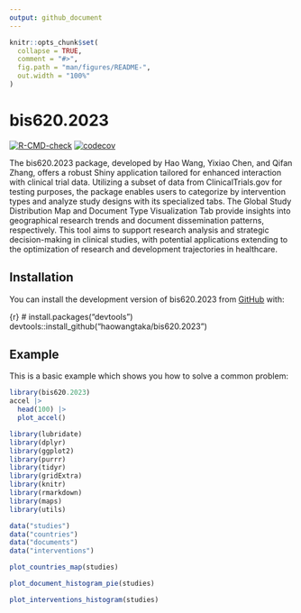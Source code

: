 ```yaml
---
output: github_document
---
```


<!-- README.md is generated from README.Rmd. Please edit that file -->

```r
knitr::opts_chunk$set(
  collapse = TRUE,
  comment = "#>",
  fig.path = "man/figures/README-",
  out.width = "100%"
)
```

# bis620.2023

<!-- badges: start -->
[![R-CMD-check](https://github.com/haowangtaka/bis620.2023/actions/workflows/R-CMD-check.yaml/badge.svg)](https://github.com/haowangtaka/bis620.2023/actions/workflows/R-CMD-check.yaml)
[![codecov](https://codecov.io/gh/haowangtaka/bis620.2023/actions/workflows/R-CMD-check.yaml/badge.svg)](https://codecov.io/gh/haowangtaka/bis620.2023)

<!-- badges: end -->

The bis620.2023 package, developed by Hao Wang, Yixiao Chen, and Qifan Zhang, offers a robust Shiny application tailored for enhanced interaction with clinical trial data. Utilizing a subset of data from ClinicalTrials.gov for testing purposes, the package enables users to categorize by intervention types and analyze study designs with its specialized tabs. The Global Study Distribution Map and Document Type Visualization Tab provide insights into geographical research trends and document dissemination patterns, respectively. This tool aims to support research analysis and strategic decision-making in clinical studies, with potential applications extending to the optimization of research and development trajectories in healthcare.

## Installation

You can install the development version of bis620.2023 from [GitHub](https://github.com/) with:

{r}
# install.packages("devtools")
devtools::install_github("haowangtaka/bis620.2023")


## Example

This is a basic example which shows you how to solve a common problem:

```r
library(bis620.2023)
accel |> 
  head(100) |> 
  plot_accel()
```

```r
library(lubridate)
library(dplyr)
library(ggplot2)
library(purrr)
library(tidyr)
library(gridExtra)
library(knitr)
library(rmarkdown)
library(maps)
library(utils)
```

```r
data("studies")
data("countries")
data("documents")
data("interventions")

plot_countries_map(studies)
```

```r
plot_document_histogram_pie(studies)
```

```r
plot_interventions_histogram(studies)
```

